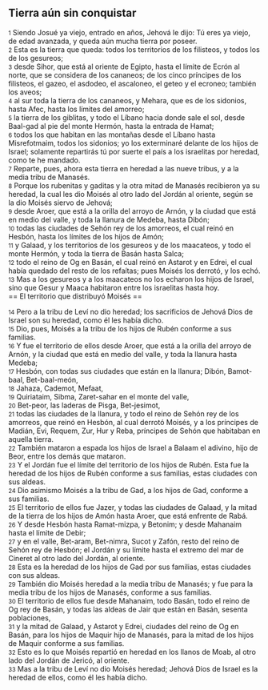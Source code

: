== Tierra aún sin conquistar ==

{{anchor|1}} <small>1</small> Siendo Josué ya viejo, entrado en años, Jehová le dijo: Tú eres ya viejo, de edad avanzada, y queda aún mucha tierra por poseer.<br>
{{anchor|2}} <small>2</small> Esta es la tierra que queda: todos los territorios de los filisteos, y todos los de los gesureos;<br>
{{anchor|3}} <small>3</small> desde Sihor, que está al oriente de Egipto, hasta el límite de Ecrón al norte, que se considera de los cananeos; de los cinco príncipes de los filisteos, el gazeo, el asdodeo, el ascaloneo, el geteo y el ecroneo; también los aveos;<br>
{{anchor|4}} <small>4</small> al sur toda la tierra de los cananeos, y Mehara, que es de los sidonios, hasta Afec, hasta los límites del amorreo;<br>
{{anchor|5}} <small>5</small> la tierra de los giblitas, y todo el Líbano hacia donde sale el sol, desde Baal-gad al pie del monte Hermón, hasta la entrada de Hamat;<br>
{{anchor|6}} <small>6</small> todos los que habitan en las montañas desde el Líbano hasta Misrefotmaim, todos los sidonios; yo los exterminaré delante de los hijos de Israel; solamente repartirás tú por suerte el país a los israelitas por heredad, como te he mandado.<br>
{{anchor|7}} <small>7</small> Reparte, pues, ahora esta tierra en heredad a las nueve tribus, y a la media tribu de Manasés.<br>
{{anchor|8}} <small>8</small> Porque los rubenitas y gaditas y la otra mitad de Manasés recibieron ya su heredad, la cual les dio Moisés al otro lado del Jordán al oriente, según se la dio Moisés siervo de Jehová;<br>
{{anchor|9}} <small>9</small> desde Aroer, que está a la orilla del arroyo de Arnón, y la ciudad que está en medio del valle, y toda la llanura de Medeba, hasta Dibón;<br>
{{anchor|10}} <small>10</small> todas las ciudades de Sehón rey de los amorreos, el cual reinó en Hesbón, hasta los límites de los hijos de Amón;<br>
{{anchor|11}} <small>11</small> y Galaad, y los territorios de los gesureos y de los maacateos, y todo el monte Hermón, y toda la tierra de Basán hasta Salca;<br>
{{anchor|12}} <small>12</small> todo el reino de Og en Basán, el cual reinó en Astarot y en Edrei, el cual había quedado del resto de los refaítas; pues Moisés los derrotó, y los echó.<br>
{{anchor|13}} <small>13</small> Mas a los gesureos y a los maacateos no los echaron los hijos de Israel, sino que Gesur y Maaca habitaron entre los israelitas hasta hoy.<br>
== El territorio que distribuyó Moisés ==

{{anchor|14}} <small>14</small> Pero a la tribu de Leví no dio heredad; los sacrificios de Jehová Dios de Israel son su heredad, como él les había dicho.<br>
{{anchor|15}} <small>15</small> Dio, pues, Moisés a la tribu de los hijos de Rubén conforme a sus familias.<br>
{{anchor|16}} <small>16</small> Y fue el territorio de ellos desde Aroer, que está a la orilla del arroyo de Arnón, y la ciudad que está en medio del valle, y toda la llanura hasta Medeba;<br>
{{anchor|17}} <small>17</small> Hesbón, con todas sus ciudades que están en la llanura; Dibón, Bamot-baal, Bet-baal-meón,<br>
{{anchor|18}} <small>18</small> Jahaza, Cademot, Mefaat,<br>
{{anchor|19}} <small>19</small> Quiriataim, Sibma, Zaret-sahar en el monte del valle,<br>
{{anchor|20}} <small>20</small> Bet-peor, las laderas de Pisga, Bet-jesimot,<br>
{{anchor|21}} <small>21</small> todas las ciudades de la llanura, y todo el reino de Sehón rey de los amorreos, que reinó en Hesbón, al cual derrotó Moisés, y a los príncipes de Madián, Evi, Requem, Zur, Hur y Reba, príncipes de Sehón que habitaban en aquella tierra.<br>
{{anchor|22}} <small>22</small> También mataron a espada los hijos de Israel a Balaam el adivino, hijo de Beor, entre los demás que mataron.<br>
{{anchor|23}} <small>23</small> Y el Jordán fue el límite del territorio de los hijos de Rubén. Esta fue la heredad de los hijos de Rubén conforme a sus familias, estas ciudades con sus aldeas.<br>
{{anchor|24}} <small>24</small> Dio asimismo Moisés a la tribu de Gad, a los hijos de Gad, conforme a sus familias.<br>
{{anchor|25}} <small>25</small> El territorio de ellos fue Jazer, y todas las ciudades de Galaad, y la mitad de la tierra de los hijos de Amón hasta Aroer, que está enfrente de Rabá.<br>
{{anchor|26}} <small>26</small> Y desde Hesbón hasta Ramat-mizpa, y Betonim; y desde Mahanaim hasta el límite de Debir;<br>
{{anchor|27}} <small>27</small> y en el valle, Bet-aram, Bet-nimra, Sucot y Zafón, resto del reino de Sehón rey de Hesbón; el Jordán y su límite hasta el extremo del mar de Cineret al otro lado del Jordán, al oriente.<br>
{{anchor|28}} <small>28</small> Esta es la heredad de los hijos de Gad por sus familias, estas ciudades con sus aldeas.<br>
{{anchor|29}} <small>29</small> También dio Moisés heredad a la media tribu de Manasés; y fue para la media tribu de los hijos de Manasés, conforme a sus familias.<br>
{{anchor|30}} <small>30</small> El territorio de ellos fue desde Mahanaim, todo Basán, todo el reino de Og rey de Basán, y todas las aldeas de Jair que están en Basán, sesenta poblaciones,<br>
{{anchor|31}} <small>31</small> y la mitad de Galaad, y Astarot y Edrei, ciudades del reino de Og en Basán, para los hijos de Maquir hijo de Manasés, para la mitad de los hijos de Maquir conforme a sus familias.<br>
{{anchor|32}} <small>32</small> Esto es lo que Moisés repartió en heredad en los llanos de Moab, al otro lado del Jordán de Jericó, al oriente.<br>
{{anchor|33}} <small>33</small> Mas a la tribu de Leví no dio Moisés heredad; Jehová Dios de Israel es la heredad de ellos, como él les había dicho.<br>
